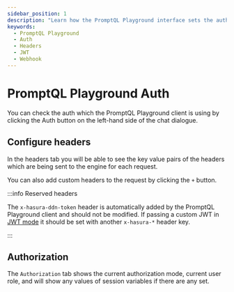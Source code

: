 ```yaml
---
sidebar_position: 1
description: "Learn how the PromptQL Playground interface sets the auth headers for your requests."
keywords:
  - PromptQL Playground
  - Auth
  - Headers
  - JWT
  - Webhook
---
```



# PromptQL Playground Auth

You can check the auth which the PromptQL Playground client is using by clicking the Auth button on the left-hand side
of the chat dialogue.

<Thumbnail src="/img/auth/piql-auth-button.png" alt="Authentication using JWT" />

## Configure headers

<Thumbnail src="/img/auth/piql-configure-headers.png" alt="Authentication using JWT" />

In the headers tab you will be able to see the key value pairs of the headers which are being sent to the engine for
each request.

You can also add custom headers to the request by clicking the `+` button.

:::info Reserved headers

The `x-hasura-ddn-token` header is automatically added by the PromptQL Playground client and should not be modified. If
passing a custom JWT in [JWT mode](/auth/jwt/jwt-mode.mdx) it should be set with another `x-hasura-*` header key.

:::

## Authorization

The `Authorization` tab shows the current authorization mode, current user role, and will show any values of session
variables if there are any set.

<Thumbnail src="/img/auth/piql-configure-headers-authorization.png" alt="Authentication using JWT" />
